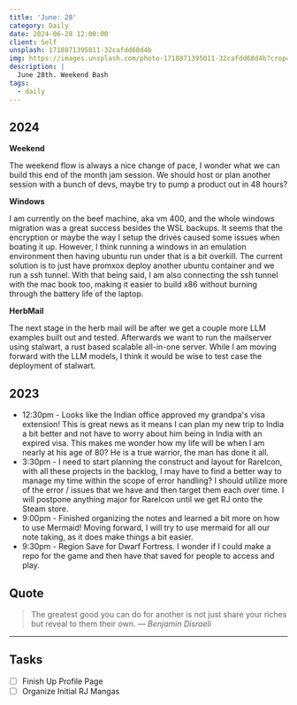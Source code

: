 ```yaml
---
title: 'June: 28'
category: Daily
date: 2024-06-28 12:00:00
client: Self
unsplash: 1718871395011-32cafdd68d4b
img: https://images.unsplash.com/photo-1718871395011-32cafdd68d4b?crop=entropy&cs=srgb&fm=jpg&ixid=MnwzNjM5Nzd8MHwxfHJhbmRvbXx8fHx8fHx8fDE2ODE3NDg2ODY&ixlib=rb-4.0.3&q=85
description: |
  June 28th. Weekend Bash
tags:
  - daily
---
```



## 2024

**Weekend**

The weekend flow is always a nice change of pace, I wonder what we can build this end of the month jam session.
We should host or plan another session with a bunch of devs, maybe try to pump a product out in 48 hours?

**Windows**

I am currently on the beef machine, aka vm 400, and the whole windows migration was a great success besides the WSL backups.
It seems that the encryption or maybe the way I setup the drives caused some issues when boating it up.
However, I think running a windows in an emulation environment then having ubuntu run under that is a bit overkill.
The current solution is to just have promxox deploy another ubuntu container and we run a ssh tunnel.
With that being said, I am also connecting the ssh tunnel with the mac book too, making it easier to build x86 without burning through the battery life of the laptop.

**HerbMail**

The next stage in the herb mail will be after we get a couple more LLM examples built out and tested.
Afterwards we want to run the mailserver using stalwart, a rust based scalable all-in-one server.
While I am moving forward with the LLM models, I think it would be wise to test case the deployment of stalwart.


## 2023
- 12:30pm - Looks like the Indian office approved my grandpa's visa extension! This is great news as it means I can plan my new trip to India a bit better and not have to worry about him being in India with an expired visa. This makes me wonder how my life will be when I am nearly at his age of 80? He is a true warrior, the man has done it all. 
- 3:30pm - I need to start planning the construct and layout for RareIcon, with all these projects in the backlog, I may have to find a better way to manage my time within the scope of error handling? I should utilize more of the error / issues that we have and then target them each over time.  I will postpone anything major for RareIcon until we get RJ onto the Steam store.
- 9:00pm - Finished organizing the notes and learned a bit more on how to use Mermaid! Moving forward, I will try to use mermaid for all our note taking, as it does make things a bit easier. 
- 9:30pm - Region Save for Dwarf Fortress. I wonder if I could make a repo for the game and then have that saved for people to access and play.

## Quote

> The greatest good you can do for another is not just share your riches but reveal to them their own.
> — <cite>Benjamin Disraeli</cite>

---

## Tasks

- [ ] Finish Up Profile Page
- [ ] Organize Initial RJ Mangas